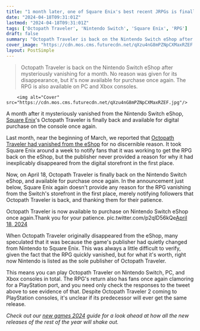 ```yaml
---
title: "1 month later, one of Square Enix's best recent JRPGs is finally back on Nintendo Switch after mystery vanishing"
date: "2024-04-18T09:31:01Z"
lastmod: "2024-04-18T09:31:01Z"
tags: ['Octopath Traveler', 'Nintendo Switch', 'Square Enix', 'RPG']
draft: false
summary: "Octopath Traveler is back on the Nintendo Switch eShop after mysteriously vanishing for a month. No reason was given for its disappearance, but it's now available for purchase once again. The RPG is also available on PC and Xbox consoles."
cover_image: "https://cdn.mos.cms.futurecdn.net/qXzu4nG8mPZNpCXMaxRZEF.jpg" 
layout: PostSimple
---
```

> Octopath Traveler is back on the Nintendo Switch eShop after mysteriously vanishing for a month. No reason was given for its disappearance, but it's now available for purchase once again. The RPG is also available on PC and Xbox consoles.


        <img alt="Cover" src="https://cdn.mos.cms.futurecdn.net/qXzu4nG8mPZNpCXMaxRZEF.jpg"/>
        
A month after it mysteriously vanished from the Nintendo Switch eShop, [Square Enix](https://www.gamesradar.com/uk/tag/square_enix/)'s Octopath Traveler is finally back and available for digital purchase on the console once again.

Last month, near the beginning of March, we reported that [Octopath Traveler had vanished from the eShop](https://www.gamesradar.com/a-week-after-one-of-its-best-recent-jrpgs-mysteriously-disappeared-from-nintendo-switch-square-enix-finally-admits-its-working-on-a-fix/) for no discernible reason. It took Square Enix around a week to notify fans that it was working to get the RPG back on the eShop, but the publisher never provided a reason for why it had inexplicably disappeared from the digital storefront in the first place.

Now, on April 18, Octopath Traveler is finally back on the Nintendo Switch eShop, and available for purchase once again. In the announcement just below, Square Enix again doesn't provide any reason for the RPG vanishing from the Switch's storefront in the first place, merely notifying followers that Octopath Traveler is back, and thanking them for their patience. 

Octopath Traveler is now available to purchase on Nintendo Switch eShop once again.Thank you for your patience. pic.twitter.com/p2qlD56kQe[April 18, 2024](https://twitter.com/SquareEnix/status/1780876695253499946)

When Octopath Traveler originally disappeared from the eShop, many speculated that it was because the game's publisher had quietly changed from Nintendo to Square Enix. This was always a little difficult to verify, given the fact that the RPG quickly vanished, but for what it's worth, right now Nintendo is listed as the sole publisher of Octopath Traveler.

This means you can play Octopath Traveler on Nintendo Switch, PC, and Xbox consoles in total. The RPG's return also has fans once again clamoring for a PlayStation port, and you need only check the responses to the tweet above to see evidence of that. Despite Octopath Traveler 2 coming to PlayStation consoles, it's unclear if its predecessor will ever get the same release.

*Check out our *[<em>new games 2024</em>](https://www.gamesradar.com/video-game-release-dates/)* guide for a look ahead at how all the new releases of the rest of the year will shake out.*
        